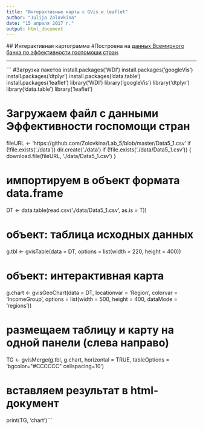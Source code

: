 ```yaml
---
title: "Интерактивные карты с GVis и leaflet"
author: "Julija Zolovkina"
date: "15 апреля 2017 г."
output: html_document
---
```

  
  ## Интерактивная картограмма
  #Построена на [данных Всемирного банка по эффективности госпомощи стран](http://data.worldbank.org/topic/aid-effectiveness?view=chart).

---
```
#Загрузка пакетов
install.packages('WDI')
install.packages('googleVis')
install.packages('dtplyr')
install.packages('data.table')
install.packages('leaflet')
library('WDI')
library('googleVis')
library('dtplyr')
library('data.table')
library('leaflet')

# Загружаем файл с данными Эффективности госпомощи стран
fileURL <- 'https://github.com/Zolovkina/Lab_5/blob/master/Data5_1.csv'
if (!file.exists('./data')) dir.create('./data')
if (!file.exists('./data/Data5_1.csv')) {
  download.file(fileURL, './data/Data5_1.csv')
}

# импортируем в объект формата data.frame
DT <- data.table(read.csv('./data/Data5_1.csv', 
                          as.is = T))


# объект: таблица исходных данных
g.tbl <- gvisTable(data = DT, 
                   options = list(width = 220, height = 400))

# объект: интерактивная карта
g.chart <- gvisGeoChart(data = DT, 
                        locationvar = 'Region', 
                        colorvar = 'IncomeGroup', 
                        options = list(width = 500, 
                                       height = 400, 
                                       dataMode = 'regions'))

# размещаем таблицу и карту на одной панели (слева направо)
TG <- gvisMerge(g.tbl, g.chart, 
                horizontal = TRUE, 
                tableOptions = 'bgcolor=\"#CCCCCC\" cellspacing=10')



# вставляем результат в html-документ
print(TG, 'chart')```

